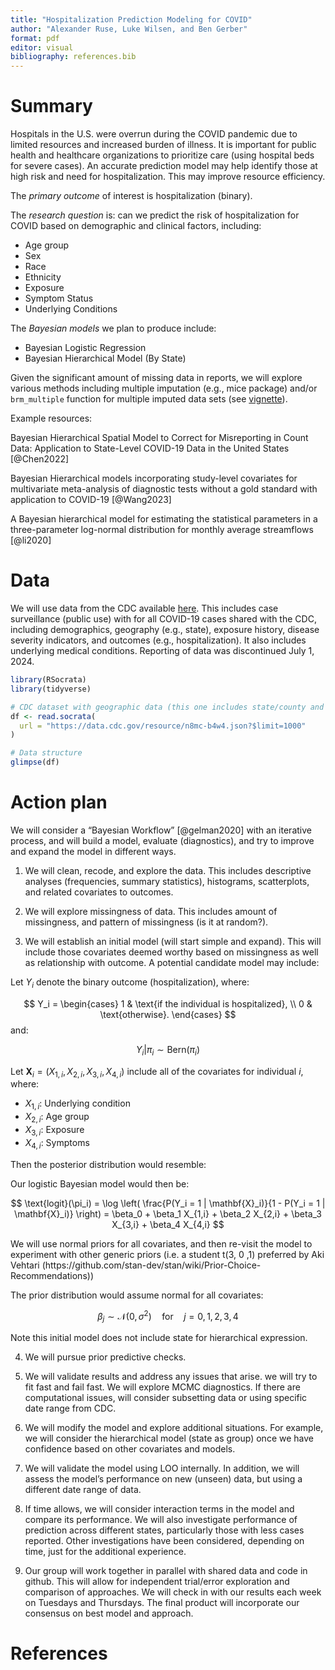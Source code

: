 ```yaml
---
title: "Hospitalization Prediction Modeling for COVID"
author: "Alexander Ruse, Luke Wilsen, and Ben Gerber"
format: pdf
editor: visual
bibliography: references.bib
---
```


# Summary

Hospitals in the U.S. were overrun during the COVID pandemic due to limited resources and increased burden of illness. It is important for public health and healthcare organizations to prioritize care (using hospital beds for severe cases). An accurate prediction model may help identify those at high risk and need for hospitalization. This may improve resource efficiency.

The *primary outcome* of interest is hospitalization (binary).

The *research question* is: can we predict the risk of hospitalization for COVID based on demographic and clinical factors, including:

-   Age group
-   Sex
-   Race
-   Ethnicity
-   Exposure
-   Symptom Status
-   Underlying Conditions

The *Bayesian models* we plan to produce include:

-   Bayesian Logistic Regression
-   Bayesian Hierarchical Model (By State)

Given the significant amount of missing data in reports, we will explore various methods including multiple imputation (e.g., mice package) and/or `brm_multiple` function for multiple imputed data sets (see [vignette](https://cran.r-project.org/web/packages/brms/vignettes/brms_missings.html#compatibility-with-other-multiple-imputation-packages)).

Example resources:

Bayesian Hierarchical Spatial Model to Correct for Misreporting in Count Data: Application to State-Level COVID-19 Data in the United States [@Chen2022]

Bayesian Hierarchical models incorporating study-level covariates for multivariate meta-analysis of diagnostic tests without a gold standard with application to COVID-19 [@Wang2023]

A Bayesian hierarchical model for estimating the statistical parameters in a three-parameter log-normal distribution for monthly average streamflows [@li2020]

# Data

We will use data from the CDC available [here](https://data.cdc.gov/Case-Surveillance/COVID-19-Case-Surveillance-Public-Use-Data-with-Ge/n8mc-b4w4/about_data). This includes case surveillance (public use) with for all COVID-19 cases shared with the CDC, including demographics, geography (e.g., state), exposure history, disease severity indicators, and outcomes (e.g., hospitalization). It also includes underlying medical conditions. Reporting of data was discontinued July 1, 2024.

```r
library(RSocrata)
library(tidyverse)

# CDC dataset with geographic data (this one includes state/county and person-level)
df <- read.socrata(
  url = "https://data.cdc.gov/resource/n8mc-b4w4.json?$limit=1000"
)

# Data structure
glimpse(df)
```

# Action plan

We will consider a "Bayesian Workflow" [@gelman2020] with an iterative process, and will build a model, evaluate (diagnostics), and try to improve and expand the model in different ways.

1.  We will clean, recode, and explore the data. This includes descriptive analyses (frequencies, summary statistics), histograms, scatterplots, and related covariates to outcomes.

2.  We will explore missingness of data. This includes amount of missingness, and pattern of missingness (is it at random?).

3.  We will establish an initial model (will start simple and expand). This will include those covariates deemed worthy based on missingness as well as relationship with outcome. A potential candidate model may include:

Let $Y_i$ denote the binary outcome (hospitalization), where:

$$
Y_i = \begin{cases}
1 & \text{if the individual is hospitalized}, \\
0 & \text{otherwise}.
\end{cases} 
$$ and:

$$
Y_i | \pi_i \sim \text{Bern}(\pi_i)
$$

Let $\mathbf{X}_i = (X_{1,i}, X_{2,i}, X_{3,i}, X_{4,i})$ include all of the covariates for individual $i$, where:

-   $X_{1,i}$: Underlying condition
-   $X_{2,i}$: Age group
-   $X_{3,i}$: Exposure
-   $X_{4,i}$: Symptoms

Then the posterior distribution would resemble:

Our logistic Bayesian model would then be:

$$
\text{logit}(\pi_i) = 
\log \left( \frac{P(Y_i = 1 | \mathbf{X}_i)}{1 - P(Y_i = 1 | \mathbf{X}_i)} \right) = \beta_0 + \beta_1 X_{1,i} + \beta_2 X_{2,i} + \beta_3 X_{3,i} + \beta_4 X_{4,i}
$$

We will use normal priors for all covariates, and then re-visit the model to experiment with other generic priors (i.e. a student t(3, 0 ,1) preferred by Aki Vehtari (https://github.com/stan-dev/stan/wiki/Prior-Choice-Recommendations))

The prior distribution would assume normal for all covariates:

$$
\beta_j \sim \mathcal{N}(0, \sigma^2) \quad \text{for} \quad j = 0, 1, 2, 3, 4
$$

Note this initial model does not include state for hierarchical expression.

4.  We will pursue prior predictive checks.

5.  We will validate results and address any issues that arise. we will try to fit fast and fail fast. We will explore MCMC diagnostics. If there are computational issues, will consider subsetting data or using specific date range from CDC.

6.  We will modify the model and explore additional situations. For example, we will consider the hierarchical model (state as group) once we have confidence based on other covariates and models.

7.  We will validate the model using LOO internally. In addition, we will assess the model's performance on new (unseen) data, but using a different date range of data.

8.  If time allows, we will consider interaction terms in the model and compare its performance. We will also investigate performance of prediction across different states, particularly those with less cases reported. Other investigations have been considered, depending on time, just for the additional experience.

9.  Our group will work together in parallel with shared data and code in github. This will allow for independent trial/error exploration and comparison of approaches. We will check in with our results each week on Tuesdays and Thursdays. The final product will incorporate our consensus on best model and approach.

# References

